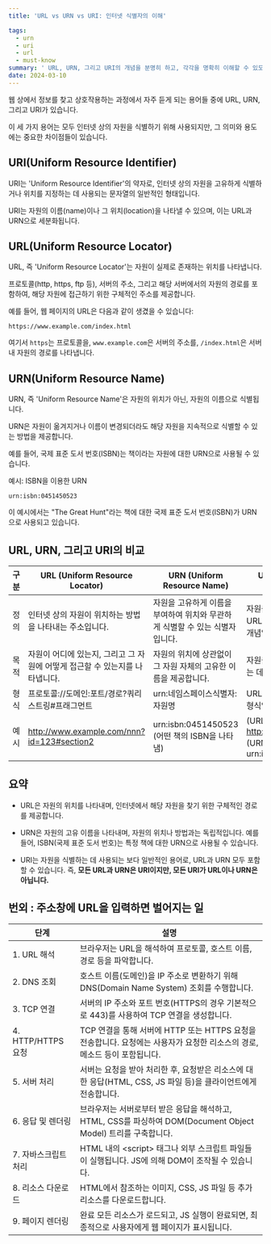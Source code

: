 ```yaml
---
title: 'URL vs URN vs URI: 인터넷 식별자의 이해'

tags:
  - urn
  - uri
  - url
  - must-know
summary: ' URL, URN, 그리고 URI의 개념을 분명히 하고, 각각을 명확히 이해할 수 있도록 자세한 설명'
date: 2024-03-10
---
```


웹 상에서 정보를 찾고 상호작용하는 과정에서 자주 듣게 되는 용어들 중에 URL, URN, 그리고 URI가 있습니다.

이 세 가지 용어는 모두 인터넷 상의 자원을 식별하기 위해 사용되지만, 그 의미와 용도에는 중요한 차이점들이 있습니다.

## URI(Uniform Resource Identifier)

URI는 'Uniform Resource Identifier'의 약자로, 인터넷 상의 자원을 고유하게 식별하거나 위치를 지정하는 데 사용되는 문자열의 일반적인 형태입니다.

URI는 자원의 이름(name)이나 그 위치(location)을 나타낼 수 있으며, 이는 URL과 URN으로 세분화됩니다.

## URL(Uniform Resource Locator)

URL, 즉 'Uniform Resource Locator'는 자원이 실제로 존재하는 위치를 나타냅니다.

프로토콜(http, https, ftp 등), 서버의 주소, 그리고 해당 서버에서의 자원의 경로를 포함하여, 해당 자원에 접근하기 위한 구체적인 주소를 제공합니다.

예를 들어, 웹 페이지의 URL은 다음과 같이 생겼을 수 있습니다:

```html:html
https://www.example.com/index.html
```

여기서 `https`는 프로토콜을, `www.example.com`은 서버의 주소를, `/index.html`은 서버 내 자원의 경로를 나타냅니다.

## URN(Uniform Resource Name)

URN, 즉 'Uniform Resource Name'은 자원의 위치가 아닌, 자원의 이름으로 식별됩니다.

URN은 자원이 옮겨지거나 이름이 변경되더라도 해당 자원을 지속적으로 식별할 수 있는 방법을 제공합니다.

예를 들어, 국제 표준 도서 번호(ISBN)는 책이라는 자원에 대한 URN으로 사용될 수 있습니다.

예시: ISBN을 이용한 URN

```
urn:isbn:0451450523
```

이 예시에서는 "The Great Hunt"라는 책에 대한 국제 표준 도서 번호(ISBN)가 URN으로 사용되고 있습니다.

## URL, URN, 그리고 URI의 비교

| 구분 | URL (Uniform Resource Locator)                                               | URN (Uniform Resource Name)                                                  | URI (Uniform Resource Identifier)                                            |
| ---- | ---------------------------------------------------------------------------- | ---------------------------------------------------------------------------- | ---------------------------------------------------------------------------- |
| 정의 | 인터넷 상의 자원이 위치하는 방법을 나타내는 주소입니다.                      | 자원을 고유하게 이름을 부여하여 위치와 무관하게 식별할 수 있는 식별자입니다. | 자원을 식별하는 통합된 방식으로, URL과 URN을 포함하는 더 넓은 개념입니다.    |
| 목적 | 자원이 어디에 있는지, 그리고 그 자원에 어떻게 접근할 수 있는지를 나타냅니다. | 자원의 위치에 상관없이 그 자원 자체의 고유한 이름을 제공합니다.              | 자원을 식별하거나 이름을 지정하는 데 사용됩니다.                             |
| 형식 | 프로토콜://도메인:포트/경로?쿼리스트링#프래그먼트                            | urn:네임스페이스식별자:자원명                                                | URL과 URN 둘 다 포함할 수 있는 형식입니다.                                   |
| 예시 | http://www.example.com/nnn?id=123#section2                                   | urn:isbn:0451450523 (어떤 책의 ISBN을 나타냄)                                | (URL 예시): http://www.example.com/nnn <br/> (URN 예시): urn:isbn:0451450523 |

## 요약

- URL은 자원의 위치를 나타내며, 인터넷에서 해당 자원을 찾기 위한 구체적인 경로를 제공합니다.

- URN은 자원의 고유 이름을 나타내며, 자원의 위치나 방법과는 독립적입니다. 예를 들어, ISBN(국제 표준 도서 번호)는 특정 책에 대한 URN으로 사용될 수 있습니다.

- URI는 자원을 식별하는 데 사용되는 보다 일반적인 용어로, URL과 URN 모두 포함할 수 있습니다. 즉, **모든 URL과 URN은 URI이지만, 모든 URI가 URL이나 URN은 아닙니다.**

## 번외 : 주소창에 URL을 입력하면 벌어지는 일

| 단계                 | 설명                                                                                                                      |
| -------------------- | ------------------------------------------------------------------------------------------------------------------------- |
| 1. URL 해석          | 브라우저는 URL을 해석하여 프로토콜, 호스트 이름, 경로 등을 파악합니다.                                                    |
| 2. DNS 조회          | 호스트 이름(도메인)을 IP 주소로 변환하기 위해 DNS(Domain Name System) 조회를 수행합니다.                                  |
| 3. TCP 연결          | 서버의 IP 주소와 포트 번호(HTTPS의 경우 기본적으로 443)를 사용하여 TCP 연결을 생성합니다.                                 |
| 4. HTTP/HTTPS 요청   | TCP 연결을 통해 서버에 HTTP 또는 HTTPS 요청을 전송합니다. 요청에는 사용자가 요청한 리소스의 경로, 메소드 등이 포함됩니다. |
| 5. 서버 처리         | 서버는 요청을 받아 처리한 후, 요청받은 리소스에 대한 응답(HTML, CSS, JS 파일 등)을 클라이언트에게 전송합니다.             |
| 6. 응답 및 렌더링    | 브라우저는 서버로부터 받은 응답을 해석하고, HTML, CSS를 파싱하여 DOM(Document Object Model) 트리를 구축합니다.            |
| 7. 자바스크립트 처리 | HTML 내의 \<script> 태그나 외부 스크립트 파일들이 실행됩니다. JS에 의해 DOM이 조작될 수 있습니다.                         |
| 8. 리소스 다운로드   | HTML에서 참조하는 이미지, CSS, JS 파일 등 추가 리소스를 다운로드합니다.                                                   |
| 9. 페이지 렌더링     | 완료 모든 리소스가 로드되고, JS 실행이 완료되면, 최종적으로 사용자에게 웹 페이지가 표시됩니다.                            |
